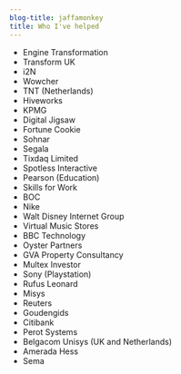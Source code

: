 ```yaml
---
blog-title: jaffamonkey
title: Who I've helped
---
```


* Engine Transformation
* Transform UK
* i2N
* Wowcher
* TNT (Netherlands)
* Hiveworks
* KPMG
* Digital Jigsaw
* Fortune Cookie
* Sohnar
* Segala
* Tixdaq Limited
* Spotless Interactive
* Pearson (Education)
* Skills for Work
* BOC
* Nike
* Walt Disney Internet Group
* Virtual Music Stores
* BBC Technology
* Oyster Partners
* GVA Property Consultancy
* Multex Investor
* Sony (Playstation)
* Rufus Leonard
* Misys
* Reuters
* Goudengids
* Citibank
* Perot Systems
* Belgacom Unisys (UK and Netherlands)
* Amerada Hess
* Sema
